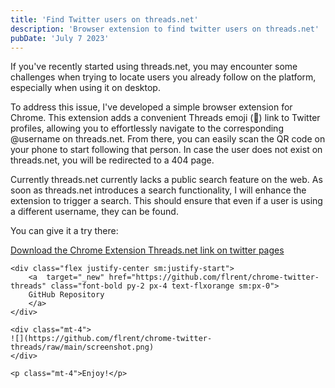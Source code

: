 ```yaml
---
title: 'Find Twitter users on threads.net'
description: 'Browser extension to find twitter users on threads.net'
pubDate: 'July 7 2023'
---
```

<div class="dark:text-slate-300">
    <p class="mt-4">
        If you've recently started using threads.net, you may encounter some challenges when trying to locate users you already follow on the platform, especially when using it on desktop.
    </p>
    <p class="mt-4">
        To address this issue, I've developed a simple browser extension for Chrome. This extension adds a convenient Threads emoji (🧵) link to Twitter profiles, allowing you to effortlessly navigate to the corresponding @username on threads.net. From there, you can easily scan the QR code on your phone to start following that person. In case the user does not exist on threads.net, you will be redirected to a 404 page.
    </p>
    <p class="mt-4">
        Currently threads.net currently lacks a public search feature on the web. As soon as threads.net introduces a search functionality, I will enhance the extension to trigger a search. This should ensure that even if a user is using a different username, they can be found.
    </p>
    <p class="mt-4">
        You can give it a try there:
    </p>
    <div class="mt-4 flex justify-center sm:justify-start">
        <a target="_new" href="https://chrome.google.com/webstore/detail/threadsnet-link-on-twitte/aeeglamcocigmdanplchcbjldjmokoid" class="font-bold py-2 px-4 text-flxorange sm:px-0">
            Download the Chrome Extension Threads.net link on twitter pages
        </a>
    </div>

    <div class="flex justify-center sm:justify-start">
        <a  target="_new" href="https://github.com/flrent/chrome-twitter-threads" class="font-bold py-2 px-4 text-flxorange sm:px-0">
        GitHub Repository
        </a>
    </div>

    <div class="mt-4">
    ![](https://github.com/flrent/chrome-twitter-threads/raw/main/screenshot.png)
    </div>

    <p class="mt-4">Enjoy!</p>

</div>